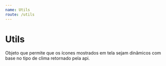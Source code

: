 ```yaml
---
name: Utils
route: /utils
---
```


# Utils
Objeto que permite que os ícones mostrados em tela sejam dinâmicos com base no tipo de clima retornado pela api.

